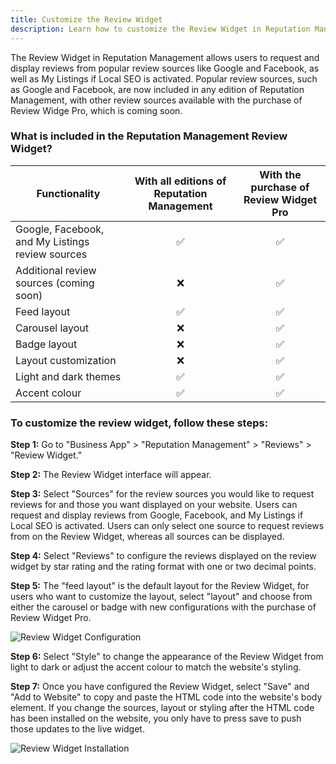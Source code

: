 ```yaml
---
title: Customize the Review Widget
description: Learn how to customize the Review Widget in Reputation Management
---
```


The Review Widget in Reputation Management allows users to request and display reviews from popular review sources like Google and Facebook, as well as My Listings if Local SEO is activated. Popular review sources, such as Google and Facebook, are now included in any edition of Reputation Management, with other review sources available with the purchase of Review Widge Pro, which is coming soon.

### What is included in the Reputation Management Review Widget?

| Functionality | With all editions of Reputation Management | With the purchase of Review Widget Pro |
| --- | :---: | :---: |
| Google, Facebook, and My Listings review sources | ✅ | ✅ |
| Additional review sources (coming soon) | ❌ | ✅ |
| Feed layout | ✅ | ✅ |
| Carousel layout | ❌ | ✅ |
| Badge layout | ❌ | ✅ |
| Layout customization | ❌ | ✅ |
| Light and dark themes | ✅ | ✅ |
| Accent colour | ✅ | ✅ |

### To customize the review widget, follow these steps:

**Step 1:** Go to "Business App" > "Reputation Management" > "Reviews" > "Review Widget."

**Step 2:** The Review Widget interface will appear.

**Step 3:** Select "Sources" for the review sources you would like to request reviews for and those you want displayed on your website. Users can request and display reviews from Google, Facebook, and My Listings if Local SEO is activated. Users can only select one source to request reviews from on the Review Widget, whereas all sources can be displayed.

**Step 4:** Select "Reviews" to configure the reviews displayed on the review widget by star rating and the rating format with one or two decimal points.

**Step 5:** The "feed layout" is the default layout for the Review Widget, for users who want to customize the layout, select "layout" and choose from either the carousel or badge with new configurations with the purchase of Review Widget Pro.

![Review Widget Configuration](./img/widget-config.jpg)

**Step 6:** Select "Style" to change the appearance of the Review Widget from light to dark or adjust the accent colour to match the website's styling.

**Step 7:** Once you have configured the Review Widget, select "Save" and "Add to Website" to copy and paste the HTML code into the website's body element. If you change the sources, layout or styling after the HTML code has been installed on the website, you only have to press save to push those updates to the live widget.

![Review Widget Installation](./img/widget-installation.jpg)